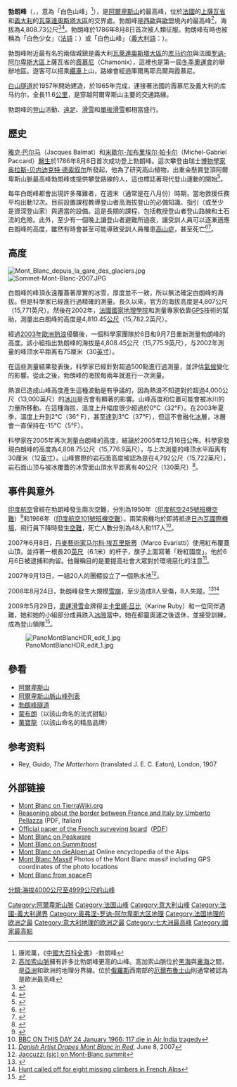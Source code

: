 {{noteTA
|G1=法国地名
}}
{{Infobox Mountain
| 名稱 = 勃朗峰
| 照片 = <!-- 檔案不存在 Monte Blanco and Dome du Gouter.jpg -->
| 照片說明 = 勃朗峰
| 海拔 = {{convert|4808.73|m|ft|0}}
| 相對高度 = {{convert|4696|m|ft|0}}
| prominence_ref = <br /><small>{{link-en|第11名|List of peaks by prominence}}</small>
| Listing = [[各國最高點列表|各國最高點列表]]<br />[[各洲最高峰列表|各洲最高峰列表]]
| pushpin_map = Alps
| pushpin_map_caption = 勃朗峰的位置
| latd  = 45 | latm  = 50 | lats  =  1 | latNS  = N
| longd =  6 | longm = 51 | longs = 54 | longEW = E
| 位置 = {{法國}}[[上薩瓦省|上薩瓦省]]<br />{{意大利}}[[瓦萊達奧斯塔大區|瓦萊達奧斯塔大區]]
| 山脈 = [[格拉耶山|格拉耶山]]
| 座標 = {{coord|45|50|1|N|6|51|54|E|region:IT_type:mountain}}
| 首次登頂 = 1786年8月8日<br />雅克·巴爾馬和米歇爾-加布里埃爾·帕卡爾
| 最容易的攀登路線 =
}}

'''勃朗峰'''（{{lang-fr|Mont Blanc}}，{{lang-it|Monte Bianco}}，意為「白色山峰」<ref>康淞萬，《[[中國大百科全書|中國大百科全書]]》-勃朗峰</ref>），是[[阿爾卑斯山|阿爾卑斯山]]的最高峰，位於[[法國|法國]]的[[上薩瓦省|上薩瓦省]]和[[義大利|義大利]]的[[瓦萊達奧斯塔大區|瓦萊達奧斯塔大區]]的交界處。勃朗峰是[[西歐|西歐]]與[[歐盟|歐盟]]境內的最高峰<ref>[[高加索山脈|高加索山脈]]擁有許多比勃朗峰更高的山峰。高加索山脈位於[[黑海|黑海]]與[[裏海|裏海]]之間，是[[亞洲|亞洲]]和歐洲的地理分界線。位於[[俄羅斯|俄羅斯]]西南部的[[厄爾布魯士山|厄爾布魯士山]]則通常被認為是歐洲最高峰</ref>，海拔為4,808.73公尺<ref name="BFM4809">{{cite news|url=http://www.bfmtv.com/planete/le-mont-blanc-passe-de-4-810-metres-a-4-8087-metres-913753.html|title=Le Mont-Blanc passe de 4.810 mètres à 4.808,7 mètres|accessdate=2016-07-05|archive-date=2018-12-26|archive-url=https://web.archive.org/web/20181226080745/https://www.bfmtv.com/planete/le-mont-blanc-passe-de-4-810-metres-a-4-8087-metres-913753.html|dead-url=no}}</ref><ref name="smh4807.45">{{Cite web |url=http://www.smh.com.au/environment/mont-blanc-shrinks-by-45cm-in-two-years-20091106-i0kk.html |title=Mont Blanc shrinks by 45cm in two years |accessdate=2011-09-08 |archive-date=2010-01-11 |archive-url=https://web.archive.org/web/20100111020251/http://www.smh.com.au/environment/mont-blanc-shrinks-by-45cm-in-two-years-20091106-i0kk.html |dead-url=no }}</ref>。勃朗峰於1786年8月8日首次被人類征服。勃朗峰有時也被稱為「白色少女」（[[法語|法語]]：{{lang|fr|La Dame blanche}}）或「白色山峰」（[[義大利語|義大利語]]：{{lang|it|Il Bianco}}）。

勃朗峰附近最有名的兩個城鎮是義大利[[瓦萊達奧斯塔大區|瓦萊達奧斯塔大區]]的[[库马约尔|库马约尔]]與法國[[罗纳-阿尔卑斯|罗讷-阿尔卑斯]][[大區|大區]]上薩瓦省的[[霞慕尼|霞慕尼]]（Chamonix），這裡也是第一屆[[冬季奧運會|冬季奧運會]]的舉辦地區。遊客可以搭乘[[纜車|纜車]]上山，路線會經過庫爾馬耶烏爾與霞慕尼。

[[白山隧道|白山隧道]]於1957年開始建造，於1965年完成，連接著法國的霞慕尼及義大利的库马约尔，全長11.6[[公里|公里]]，是穿越阿爾卑斯山主要的交通路線。

勃朗峰的[[登山|登山]]活動、[[遠足|遠足]]、[[滑雪|滑雪]]和[[單板滑雪|單板滑雪]]都相當盛行。

==歷史==
[[雅克·巴尔马|雅克·巴尔马]]（Jacques Balmat）和[[米歇尔-加布里埃尔·帕卡尔|米歇尔-加布里埃尔·帕卡尔]]（Michel-Gabriel Paccard）[[醫生|醫生]]於1786年8月8日首次成功登上勃朗峰。這次攀登由瑞士[[博物學家|博物學家]][[奥拉斯-贝内迪克特·德索叙尔|奥拉斯-贝内迪克特·德索叙尔]]所發起，他為了研究高山植物，出重金懸賞登頂阿爾卑斯山脈最高峰勃朗峰或提供攀登路線的人，這也標誌著現代登山運動的開始<ref>{{cite web|url=http://climbing.about.com/od/mountainclimbing/a/MontBlanc.htm|title=Facts About Mont Blanc — Highest Mountain in Western Europe|last=Green|first=Stewart|publisher=[[About.com|About.com]]|accessdate=7 August 2011|archive-date=2011-08-27|archive-url=https://web.archive.org/web/20110827160142/http://climbing.about.com/od/mountainclimbing/a/MontBlanc.htm|dead-url=no}}</ref>。

每年白朗峰都會出現許多罹難者，在週末（通常是在八月份）時期，當地救援任務平均出動12次。目前設置課程教導登山者高海拔登山的必備知識、指引（或至少是資深登山家）與適當的設備。這是長期的課程，包括教授登山者登山路線和土石流的危險。此外，至少有一個晚上讓登山者避難所過夜，讓受訓人員可以逐漸適應白朗峰的高度，雖然有時會甚至可能導致受訓人員罹患[[高山症|高山症]]，甚至死亡<ref name=Acclimatization>{{cite journal |author=Muza, SR; Fulco, CS; Cymerman, A |title=Altitude Acclimatization Guide. |journal=US Army Research Inst. of Environmental Medicine Thermal and Mountain Medicine Division Technical Report |issue=USARIEM-TN-04-05 |year=2004 |url=http://archive.rubicon-foundation.org/7616 |accessdate=2009-03-05 |archive-url=https://web.archive.org/web/20090423042451/http://archive.rubicon-foundation.org/7616 |archive-date=2009-04-23 |dead-url=yes }}</ref><ref name=MedicalProblems>{{cite journal |author=Cymerman, A; Rock, PB |title=Medical Problems in High Mountain Environments. A Handbook for Medical Officers |publisher=US Army Research Inst. of Environmental Medicine Thermal and Mountain Medicine Division Technical Report |volume=USARIEM-TN94-2 |url=http://archive.rubicon-foundation.org/7976 |accessdate=2009-03-05 |journal= |archive-url=https://web.archive.org/web/20090423042510/http://archive.rubicon-foundation.org/7976 |archive-date=2009-04-23 |dead-url=yes }}</ref>。

==高度==
[[File:Mont_Blanc_depuis_la_gare_des_glaciers.jpg|thumb]]
[[File:Sommet-Mont-Blanc-2007.JPG|thumb]]

白朗峰的峰頂永遠覆蓋著厚實的冰雪，厚度並不一致，所以無法確定白朗峰的海拔。但是科學家已經進行過精確的測量。長久以來，官方的海拔高度是4,807公尺（15,771英尺）。然後在2002年，[[法國國家地理學院|法國國家地理學院]]和測量專家依靠[[GPS|GPS]]技術的幫助，測量出白朗峰的高度是4,810.45[[公尺|公尺]]（15,782.2英尺）。
 
經過[[2003年歐洲熱浪|2003年歐洲熱浪]]侵襲後，一個科學家團隊於6日和9月7日重新測量勃朗峰的高度。該小組指出勃朗峰的海拔是4,808.45公尺（15,775.9英尺），与2002年測量的峰顶水平距离有75厘米（30[[英寸|英寸]]）。

在這些測量結果發表後，科學家已經針對超過500點進行過測量，並評估[[氣候|氣候]]變化的影響。從此之後，勃朗峰的海拔每兩年就進行一次測量。

熱浪已造成山峰高度產生這種波動是有爭議的，因為熱浪不知道對於超過4,000公尺（13,000英尺）的[[冰川|冰川]]是否會有顯著的影響。山峰高度和位置可能會被冰川的力量所移動。在這種海拔，溫度上升幅度很少超過於0°C（32°F）。在2003年夏季，溫度上升到2°C（36° F），甚至達到3°C（37°F），但這不會融化[[冰|冰]]層，冰層會一直保持在-15°C（5°F）。

科學家在2005年再次測量白朗峰的高度，結論於2005年12月16日公佈。科學家發現白朗峰的高度為4,808.75公尺（15,776.9英尺），与上次測量的峰顶水平距离有30厘米（12[[英寸|英寸]]）。山峰實際的岩石面高度被認為是在4,792公尺（15,722英尺），岩石面山顶与被冰覆蓋的冰雪面山頂水平距离有40公尺（130英尺）<ref>{{cite web|url=http://ww2.cnrs.fr/en/309.htm?debut=256|title=The rock summit of the Mont Blanc, 40 m west of the ice summit|last=Vincent|first=Christian|date=2004-08-02|publisher=Centre National de la Recherche Scientifique|accessdate=2008-08-08|deadurl=yes|archiveurl=https://web.archive.org/web/20081208023031/http://ww2.cnrs.fr/en/309.htm?debut=256|archivedate=2008-12-08}}</ref>。

==事件與意外==
[[印度航空|印度航空]]曾經在勃朗峰發生兩次空難，分別為1950年（[[印度航空245號班機空難|印度航空245號班機空難]]）<ref>{{Cite web |url=http://www.montblanc.to/uk/glacier/texte4.html |title=The glacier des Bossons : plane crashes: |accessdate=2009-01-09 |archive-date=2009-06-20 |archive-url=https://web.archive.org/web/20090620064252/http://www.montblanc.to/uk/glacier/texte4.html |dead-url=yes }}</ref>和1966年（[[印度航空101號班機空難|印度航空101號班機空難]]）。兩架飛機均於即將抵達[[日內瓦國際機場|日內瓦國際機場]]，飛行員下降時發生[[空難|空難]]，死亡人數分別為48人和117人<ref>[http://news.bbc.co.uk/onthisday/hi/dates/stories/january/24/newsid_4056000/4056551.stm BBC ON THIS DAY 24 January 1966: 117 die in Air India tragedy]</ref>。

2007年6月8日，[[丹麥|丹麥]][[藝術家|藝術家]][[马尔科·埃瓦里斯蒂|马尔科·埃瓦里斯蒂]]（Marco Evaristti）使用紅布覆蓋山頂，並持著一根長20[[英尺|英尺]]（6.1米）的杆子，旗子上面寫著「粉紅國度」。他於6月6日被逮捕和拘留。他聲稱目的是要提高社會大眾對於環境惡化的注意<ref>''[http://www.washingtonpost.com/wp-dyn/content/article/2007/06/08/AR2007060802937.html Danish Artist Drapes Mont Blanc in Red]'', June 8, 2007</ref>。

2007年9月13日，一組20人的團體設立了一個熱水池<ref>[http://www.jaccuzzi.ch/index_e.html Jaccuzzi (sic) on Mont-Blanc summit]</ref>。

2008年8月24日，勃朗峰發生大規模[[雪崩|雪崩]]，至少造成8人受傷，8人失蹤。<ref>{{Cite web |url=http://paper.wenweipo.com/2008/08/25/GJ0808250004.htm |title=阿爾卑斯山大雪崩8傷8失蹤 |accessdate=2008-08-26 |archive-date=2011-11-25 |archive-url=https://web.archive.org/web/20111125185545/http://paper.wenweipo.com/2008/08/25/GJ0808250004.htm |dead-url=no }}</ref><ref>[http://www.telegraph.co.uk/news/worldnews/europe/france/2614975/Hunt-called-off-for-eight-missing-climbers-in-French-Alps.html Hunt called off for eight missing climbers in French Alps]</ref>

2009年5月29日，[[奧運|奧運]][[滑雪|滑雪]]金牌得主[[卡里娜·吕比|卡里娜·吕比]]（Karine Ruby）和一位同伴遇難，她和她的小組部分成員跌入[[冰隙|冰隙]]當中。她在都靈奧運之後退休，並接受訓練，成為登山領隊<ref>{{cite web |url=http://news.yahoo.com/s/ap/20090529/ap_on_re_eu/sbd_obit_ruby |archiveurl=https://web.archive.org/web/20090611191044/http://news.yahoo.com/s/ap/20090529/ap_on_re_eu/sbd_obit_ruby |archivedate=2009-06-11 |title=Former Olympic champion Ruby dies in climbing fall |accessdate=2011-08-20 |deadurl=yes }}</ref>。

[[File:PanoMontBlancHDR_edit_1.jpg|center]]

== 參看 ==
* [[阿爾卑斯山|阿爾卑斯山]]
* [[阿爾卑斯山脈山峰列表|阿爾卑斯山脈山峰列表]]
* [[勃朗峰隧道|勃朗峰隧道]]
* [[蒙布朗|蒙布朗]]（以該山命名的法式甜點）
* [[萬寶龍|萬寶龍]]（以該山命名的精品品牌）

== 参考资料 ==

* Rey, Guido, ''The Matterhorn'' (translated J. E. C. Eaton), London, 1907
{{reflist}}

== 外部链接 ==
{{Wikivoyage|勃朗峰}}
{{commons|Massif du Mont Blanc}}
* [https://web.archive.org/web/20070927021024/http://www.tierrawiki.org/wiki/index.php?title=Mont_Blanc Mont Blanc on TierraWiki.org]
* [https://web.archive.org/web/20060507021757/http://www.club4000.it/Articoli/MonteBianco.pdf Reasoning about the border between France and Italy by Umberto Pellazza] (PDF, Italian)
* [https://web.archive.org/web/20050417132512/http://www.ign.fr/telechargement/Pi/C_PRESSE/CP_Mt_Blanc_2003.pdf Official paper of the French surveying board]（[[Portable_Document_Format|PDF]]）
* [https://web.archive.org/web/20060626154617/http://www.peakware.com/peaks.html?pk=184 Mont Blanc on Peakware]
* [http://www.summitpost.org/show/mountain_link.pl/mountain_id/63 Mont Blanc on Summitpost] {{Wayback|url=http://www.summitpost.org/show/mountain_link.pl/mountain_id/63 |date=20080518093422 }}
* [https://web.archive.org/web/20140103152206/http://diealpen.at/ Mont Blanc on dieAlpen.at] Online encyclopedia of the Alps
* [http://www.photoglobe.info/db_chamonix/index.html Mont Blanc Massif] Photos of the Mont Blanc massif including GPS coordinates of the photo locations
* [http://earthfromspace.photoglobe.info/spc_mont_blanc.html Mont Blanc from space]白

{{七大洲最高峰}}
{{Authority control}}
[[Category:阿爾卑斯山脈|Category:阿爾卑斯山脈]]
[[Category:法国山峰|Category:法国山峰]]
[[Category:意大利山峰|Category:意大利山峰]]
[[Category:法國-義大利邊界|Category:法國-義大利邊界]]
[[Category:奥弗涅-罗讷-阿尔卑斯大区地理|Category:奥弗涅-罗讷-阿尔卑斯大区地理]]
[[Category:法国地理的欧洲之最|Category:法国地理的欧洲之最]]
[[Category:意大利地理的欧洲之最|Category:意大利地理的欧洲之最]]
[[Category:七大洲最高峰|Category:七大洲最高峰]]
[[Category:國家最高點|Category:國家最高點]]
[[分類:海拔4000公尺至4999公尺的山峰|分類:海拔4000公尺至4999公尺的山峰]]